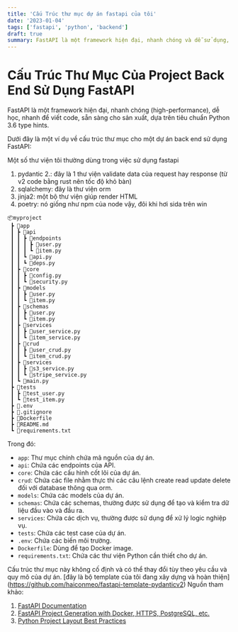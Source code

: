 ```yaml
---
title: 'Cấu Trúc thư mục dự án fastapi của tôi'
date: '2023-01-04'
tags: ['fastapi', 'python', 'backend']
draft: true
summary: FastAPI là một framework hiện đại, nhanh chóng và dễ sử dụng, dựa trên tiêu chuẩn Python 3.6 trở lên. Nó được thiết kế để dễ dàng xây dựng API với hiệu suất cao, và nó cung cấp một giao diện người dùng tương tác tốt..
---
```




# Cấu Trúc Thư Mục Của Project Back End Sử Dụng FastAPI

FastAPI là một framework hiện đại, nhanh chóng (high-performance), dễ học, nhanh để viết code, sẵn sàng cho sản xuất, dựa trên tiêu chuẩn Python 3.6 type hints.

Dưới đây là một ví dụ về cấu trúc thư mục cho một dự án back end sử dụng FastAPI:

Một số thư viện tôi thường dùng trong việc sử dụng fastapi
1. pydantic 2.: đây là 1 thư viện validate data của request hay response (từ v2 code bằng rust nên tốc độ khỏ bàn)
2. sqlalchemy: đây là thư viện orm 
3. jinja2: một bộ thư viện giúp render HTML
4. poetry: nó giống như npm của node vậy, đôi khi hơi sida trên win

```
📦myproject
 ┣ 📂app
 ┃ ┣ 📂api
 ┃ ┃ ┣ 📂endpoints
 ┃ ┃ ┃ ┣ 📜user.py
 ┃ ┃ ┃ ┗ 📜item.py
 ┃ ┃ ┗ 📜api.py
 ┃ ┃ ┗ 📜deps.py
 ┃ ┣ 📂core
 ┃ ┃ ┣ 📜config.py
 ┃ ┃ ┗ 📜security.py
 ┃ ┣ 📂models
 ┃ ┃ ┣ 📜user.py
 ┃ ┃ ┗ 📜item.py
 ┃ ┣ 📂schemas
 ┃ ┃ ┣ 📜user.py
 ┃ ┃ ┗ 📜item.py
 ┃ ┣ 📂services
 ┃ ┃ ┣ 📜user_service.py
 ┃ ┃ ┗ 📜item_service.py
 ┃ ┣ 📂crud
 ┃ ┃ ┣ 📜user_crud.py
 ┃ ┃ ┗ 📜item_crud.py
 ┃ ┣ 📂services
 ┃ ┃ ┣ 📜s3_service.py
 ┃ ┃ ┗ 📜stripe_service.py
 ┃ ┗ 📜main.py
 ┣ 📂tests
 ┃ ┣ 📜test_user.py
 ┃ ┗ 📜test_item.py
 ┣ 📜.env
 ┣ 📜.gitignore
 ┣ 📜Dockerfile
 ┣ 📜README.md
 ┗ 📜requirements.txt
```

Trong đó:

- `app`: Thư mục chính chứa mã nguồn của dự án.
- `api`: Chứa các endpoints của API.
- `core`: Chứa các cấu hình cốt lõi của dự án.
- `crud`: Chứa các file nhằm thực thi các câu lệnh create read update delete đối với database thông qua orm.
- `models`: Chứa các models của dự án.
- `schemas`: Chứa các schemas, thường được sử dụng để tạo và kiểm tra dữ liệu đầu vào và đầu ra.
- `services`: Chứa các dịch vụ, thường được sử dụng để xử lý logic nghiệp vụ.
- `tests`: Chứa các test case của dự án.
- `.env`: Chứa các biến môi trường.
- `Dockerfile`: Dùng để tạo Docker image.
- `requirements.txt`: Chứa các thư viện Python cần thiết cho dự án.

Cấu trúc thư mục này không cố định và có thể thay đổi tùy theo yêu cầu và quy mô của dự án.
[đây là bộ template của tôi đang xây dựng và hoàn thiện] (https://github.com/haiconmeo/fastapi-template-pydanticv2)
Nguồn tham khảo:
1. [FastAPI Documentation](https://fastapi.tiangolo.com/)
2. [FastAPI Project Generation with Docker, HTTPS, PostgreSQL, etc.](https://fastapi.tiangolo.com/project-generation/)
3. [Python Project Layout Best Practices](https://realpython.com/tutorials/best-practices/)